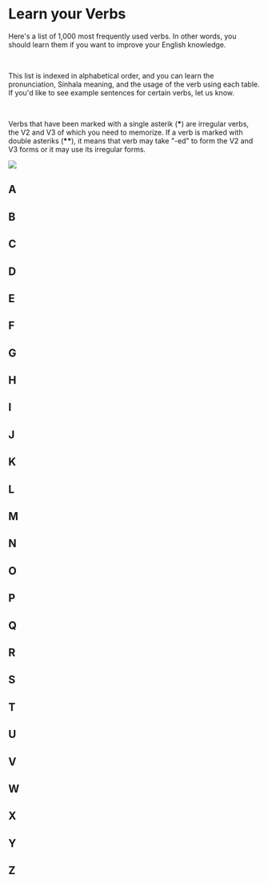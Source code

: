 # Learn your Verbs



<div className="flex flex-col lg:flex-row">
  <div className="lg:max-w-[480px]">
    <p>
      Here's a list of 1,000 most frequently used verbs. In other words, you should learn them if you want to improve your English knowledge.
    </p>
    <br/>
    <p>
      This list is indexed in alphabetical order, and you can learn the pronunciation, Sinhala meaning, and the usage of the verb using each table. If you'd like to see example sentences for certain verbs, let us know.
    </p>
    <br/>
    <p>
      Verbs that have been marked with a single asterik (<strong>*</strong>) are irregular verbs, the V2 and V3 of which you need to memorize. If a verb is marked with double asteriks (<strong>**</strong>), it means that verb may take "-ed" to form the V2 and V3 forms or it may use its irregular forms.
    </p>
  </div>
  <div className="w-full flex justify-start p-4">
    <div>
      <Image src="/images/studying-students.png" width={250} height={250} />
    </div>
  </div>
</div>
<div className="my-4 text-sm md:text-base">

## A


<StartingWithA />

## B


<StartingWithB />

## C


<StartingWithC />

## D


<StartingWithD />

## E


<StartingWithE />

## F


<StartingWithF />

## G


<StartingWithG />

## H


<StartingWithH />

## I


<StartingWithI />

## J


<StartingWithJ />

## K


<StartingWithK />

## L


<StartingWithL />

## M


<StartingWithM />

## N


<StartingWithN />

## O


<StartingWithO />

## P


<StartingWithP />

## Q


<StartingWithQ />

## R


<StartingWithR />

## S


<StartingWithS />

## T


<StartingWithT />

## U


<StartingWithU />

## V


<StartingWithV />

## W


<StartingWithW />

## X


<StartingWithX />

## Y


<StartingWithY />

## Z


<StartingWithZ />

</div>
